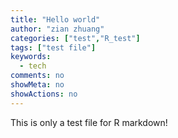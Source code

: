 ```yaml
---
title: "Hello world"
author: "zian zhuang"
categories: ["test","R_test"]
tags: ["test file"]
keywords:
  - tech
comments: no
showMeta: no
showActions: no
---
```


This is only a test file for R markdown!


